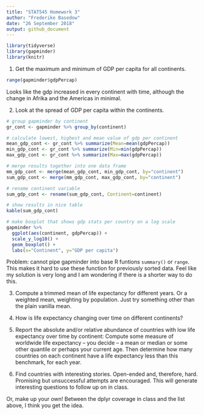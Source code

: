 ```yaml
---
title: "STAT545 Homework 3"
author: "Frederike Basedow"
date: "26 September 2018"
output: github_document
---
```


```r
library(tidyverse)
library(gapminder)
library(knitr)
```

1. Get the maximum and minimum of GDP per capita for all continents.

```r
range(gapminder$gdpPercap)
```
Looks like the gdp increased in every continent with time, although the change in Afrika and the Americas in minimal.


2. Look at the spread of GDP per capita within the continents.

```r
# group gapminder by continent
gr_cont <- gapminder %>% group_by(continent)

# calculate lowest, highest and mean value of gdp per continent
mean_gdp_cont <- gr_cont %>% summarize(Mean=mean(gdpPercap))
min_gdp_cont <- gr_cont %>% summarize(Min=min(gdpPercap))
max_gdp_cont <- gr_cont %>% summarize(Max=max(gdpPercap))

# merge results together into one data frame
mm_gdp_cont <- merge(mean_gdp_cont, min_gdp_cont, by="continent")
sum_gdp_cont <- merge(mm_gdp_cont, max_gdp_cont, by="continent")

# rename continent variable
sum_gdp_cont <- rename(sum_gdp_cont, Continent=continent)

# show results in nice table
kable(sum_gdp_cont)

# make boxplot that shows gdp stats per country on a log scale
gapminder %>%  
  ggplot(aes(continent, gdpPercap)) +
  scale_y_log10() +
  geom_boxplot() +
  labs(x="Continent", y="GDP per capita")
```

Problem: cannot pipe gapminder into base R funtions `summary()` or `range`. This makes it hard to use these function for previously sorted data. Feel like my solution is very long and I am wondering if there is a shorter way to do this.


3. Compute a trimmed mean of life expectancy for different years. Or a weighted mean, weighting by population. Just try something other than the plain vanilla mean.

4. How is life expectancy changing over time on different continents?

5. Report the absolute and/or relative abundance of countries with low life expectancy over time by continent: Compute some measure of worldwide life expectancy – you decide – a mean or median or some other quantile or perhaps your current age. Then determine how many countries on each continent have a life expectancy less than this benchmark, for each year.

6. Find countries with interesting stories. Open-ended and, therefore, hard. Promising but unsuccessful attempts are encouraged. This will generate interesting questions to follow up on in class.

Or, make up your own! Between the dplyr coverage in class and the list above, I think you get the idea.